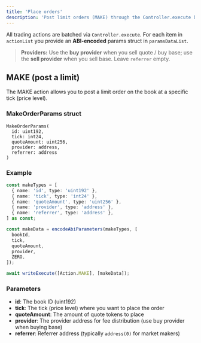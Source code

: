 ```yaml
---
title: 'Place orders'
description: 'Post limit orders (MAKE) through the Controller.execute batching API.'
---
```


All trading actions are batched via `Controller.execute`. For each item in `actionList` you provide an **ABI‑encoded** params struct in `paramsDataList`.

> **Providers:** Use the **buy provider** when you sell quote / buy base; use the **sell provider** when you sell base. Leave `referrer` empty.

## MAKE (post a limit)

The MAKE action allows you to post a limit order on the book at a specific tick (price level).

### MakeOrderParams struct

```
MakeOrderParams(
  id: uint192,
  tick: int24,
  quoteAmount: uint256,
  provider: address,
  referrer: address
)
```

### Example

```ts
const makeTypes = [
  { name: 'id', type: 'uint192' },
  { name: 'tick', type: 'int24' },
  { name: 'quoteAmount', type: 'uint256' },
  { name: 'provider', type: 'address' },
  { name: 'referrer', type: 'address' },
] as const;

const makeData = encodeAbiParameters(makeTypes, [
  bookId,
  tick,
  quoteAmount,
  provider,
  ZERO,
]);

await writeExecute([Action.MAKE], [makeData]);
```

### Parameters

- **id**: The book ID (uint192)
- **tick**: The tick (price level) where you want to place the order
- **quoteAmount**: The amount of quote tokens to place
- **provider**: The provider address for fee distribution (use buy provider when buying base)
- **referrer**: Referrer address (typically `address(0)` for market makers)
